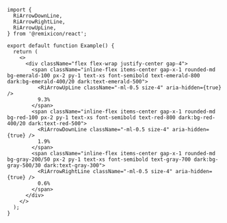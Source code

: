 ````tsx
import {
  RiArrowDownLine,
  RiArrowRightLine,
  RiArrowUpLine,
} from '@remixicon/react';

export default function Example() {
  return (
    <>
      <div className="flex flex-wrap justify-center gap-4">
        <span className="inline-flex items-center gap-x-1 rounded-md bg-emerald-100 px-2 py-1 text-xs font-semibold text-emerald-800 dark:bg-emerald-400/20 dark:text-emerald-500">
          <RiArrowUpLine className="-ml-0.5 size-4" aria-hidden={true} />
          9.3%
        </span>
        <span className="inline-flex items-center gap-x-1 rounded-md bg-red-100 px-2 py-1 text-xs font-semibold text-red-800 dark:bg-red-400/20 dark:text-red-500">
          <RiArrowDownLine className="-ml-0.5 size-4" aria-hidden={true} />
          1.9%
        </span>
        <span className="inline-flex items-center gap-x-1 rounded-md bg-gray-200/50 px-2 py-1 text-xs font-semibold text-gray-700 dark:bg-gray-500/30 dark:text-gray-300">
          <RiArrowRightLine className="-ml-0.5 size-4" aria-hidden={true} />
          0.6%
        </span>
      </div>
    </>
  );
}

````